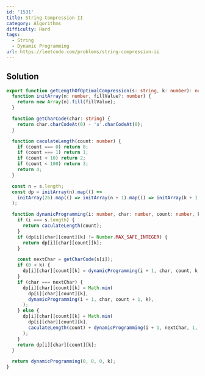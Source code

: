 ```yaml
---
id: '1531'
title: String Compression II
category: Algorithms
difficulty: Hard
tags:
  - String
  - Dynamic Programming
url: https://leetcode.com/problems/string-compression-ii
---
```


## Solution

```typescript filename="solution.ts" copy
export function getLengthOfOptimalCompression(s: string, k: number): number {
  function initArray(n: number, fillValue?: number) {
    return new Array(n).fill(fillValue);
  }

  function getCharCode(char: string) {
    return char.charCodeAt(0) - 'a'.charCodeAt(0);
  }

  function caculateLength(count: number) {
    if (count === 0) return 0;
    if (count === 1) return 1;
    if (count < 10) return 2;
    if (count < 100) return 3;
    return 4;
  }

  const n = s.length;
  const dp = initArray(n).map(() =>
    initArray(26).map(() => initArray(n + 1).map(() => initArray(k + 1, Number.MAX_SAFE_INTEGER))),
  );

  function dynamicProgramming(i: number, char: number, count: number, k: number): number {
    if (i === s.length) {
      return caculateLength(count);
    }
    if (dp[i][char][count][k] != Number.MAX_SAFE_INTEGER) {
      return dp[i][char][count][k];
    }

    const nextChar = getCharCode(s[i]);
    if (0 < k) {
      dp[i][char][count][k] = dynamicProgramming(i + 1, char, count, k - 1);
    }
    if (char === nextChar) {
      dp[i][char][count][k] = Math.min(
        dp[i][char][count][k],
        dynamicProgramming(i + 1, char, count + 1, k),
      );
    } else {
      dp[i][char][count][k] = Math.min(
        dp[i][char][count][k],
        caculateLength(count) + dynamicProgramming(i + 1, nextChar, 1, k),
      );
    }
    return dp[i][char][count][k];
  }

  return dynamicProgramming(0, 0, 0, k);
}
```
